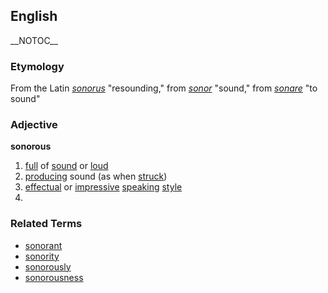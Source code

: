 == English == __NOTOC__
=== Etymology ===
From the Latin ''[[sonorus]]'' "resounding," from ''[[sonor]]'' "sound," from ''[[sonare]]'' "to sound"

=== Adjective ===
'''sonorous'''
# [[full]] of [[sound]] or [[loud]]
# [[producing]] sound (as when [[struck]])
# [[effectual]] or [[impressive]] [[speaking]] [[style]]
# 
=== Related Terms ===
*[[sonorant]]
*[[sonority]]
*[[sonorously]]
*[[sonorousness]]